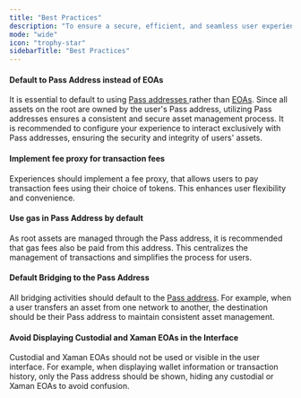 ```yaml
---
title: "Best Practices"
description: "To ensure a secure, efficient, and seamless user experience, it is essential to follow these best practices when integrating with Auth. These guidelines emphasise using Pass addresses, managing transaction fees, and handling bridging processes effectively."
mode: "wide"
icon: "trophy-star"
sidebarTitle: "Best Practices"
---
```


#### Default to Pass Address instead of EOAs

It is essential to default to using [Pass addresses ](/dev/glossary)rather than [EOAs](/dev/glossary). Since all assets on the root are owned by the user's Pass address, utilizing Pass addresses ensures a consistent and secure asset management process. It is recommended to configure your experience to interact exclusively with Pass addresses, ensuring the security and integrity of users' assets.

#### Implement fee proxy for transaction fees

Experiences should implement a fee proxy, that allows users to pay transaction fees using their choice of tokens. This enhances user flexibility and convenience.

#### Use gas in Pass Address by default

As root assets are managed through the Pass address, it is recommended that gas fees also be paid from this address. This centralizes the management of transactions and simplifies the process for users.

#### Default Bridging to the Pass Address

All bridging activities should default to the [Pass address](/dev/glossary). For example, when a user transfers an asset from one network to another, the destination should be their Pass address to maintain consistent asset management.

#### Avoid Displaying Custodial and Xaman EOAs in the Interface

Custodial and Xaman EOAs should not be used or visible in the user interface. For example, when displaying wallet information or transaction history, only the Pass address should be shown, hiding any custodial or Xaman EOAs to avoid confusion.
